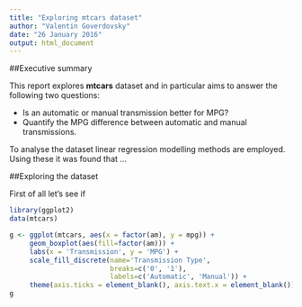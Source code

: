 ```yaml
---
title: "Exploring mtcars dataset"
author: "Valentin Goverdovsky"
date: "26 January 2016"
output: html_document
---
```


##Executive summary

This report explores **mtcars** dataset and in particular aims to answer the following two questions:

* Is an automatic or manual transmission better for MPG?
* Quantify the MPG difference between automatic and manual transmissions.

To analyse the dataset linear regression modelling methods are employed. Using these it was found that ...


##Exploring the dataset

First of all let's see if
```r
library(ggplot2)
data(mtcars)

g <- ggplot(mtcars, aes(x = factor(am), y = mpg)) + 
     geom_boxplot(aes(fill=factor(am))) + 
     labs(x = 'Transmission', y = 'MPG') + 
     scale_fill_discrete(name='Transmission Type',
                         breaks=c('0', '1'),
                         labels=c('Automatic', 'Manual')) +
     theme(axis.ticks = element_blank(), axis.text.x = element_blank())
g
```
